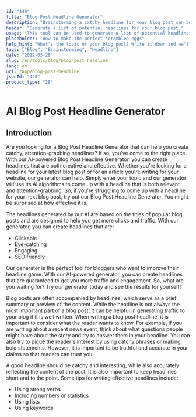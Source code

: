 ```yaml
---
id: "448"
title: "Blog Post Headline Generator"
description: "Brainstorming a catchy headline for your blog post can be tough. This tool will help you come up with a list of potential headlines for your blog post, based on the topic you provide."
header: "Generate a list of potential headlines for your blog post."
usage: "This tool can be used to generate a list of potential headlines for your blog post. Simply enter a topic and we'll provide you with a list of headlines to choose from."
placeholder: "How to make the perfect scrambled eggs"
help_hint: "What's the topic of your blog post? Write it down and we'll provide you with a list of headlines to choose from."
tags: ["Blog", "Brainstorming", "Headline"]
date: "2022-03-28"
slug: /en/tools/blog/blog-post-headline
lang: en
url: /app/blog-post-headline
jsonId: "448"
product_type: "28"
---
```


# AI Blog Post Headline Generator

## Introduction

Are you looking for a Blog Post Headline Generator that can help you create catchy, attention-grabbing headlines? If so, you've come to the right place. With our AI-powered Blog Post Headline Generator, you can create headlines that are both creative and effective. Whether you're looking for a headline for your latest blog post or for an article you're writing for your website, our generator can help. Simply enter your topic and our generator will use its AI algorithms to come up with a headline that is both relevant and attention-grabbing. So, if you're struggling to come up with a headline for your next blog post, try out our Blog Post Headline Generator. You might be surprised at how effective it is.

The headlines generated by our AI are based on the titles of popular blog posts and are designed to help you get more clicks and traffic. With our generator, you can create headlines that are:

- Clickable
- Eye-catching
- Engaging
- SEO friendly

Our generator is the perfect tool for bloggers who want to improve their headline game. With our AI-powered generator, you can create headlines that are guaranteed to get you more traffic and engagement. So, what are you waiting for? Try our generator today and see the results for yourself!

Blog posts are often accompanied by headlines, which serve as a brief summary or preview of the content. While the headline is not always the most important part of a blog post, it can be helpful in generating traffic to your blog if it is well written.
When writing a blog post headline, it is important to consider what the reader wants to know. For example, if you are writing about a recent news event, think about what questions people might have about the story and try to answer them in your headline. You can also try to pique the reader's interest by using catchy phrases or making bold statements. However, it is important to be truthful and accurate in your claims so that readers can trust you.

A good headline should be catchy and interesting, while also accurately reflecting the content of the post. It is also important to keep headlines short and to the point. Some tips for writing effective headlines include:

- Using strong verbs
- Including numbers or statistics
- Using lists
- Using keywords
